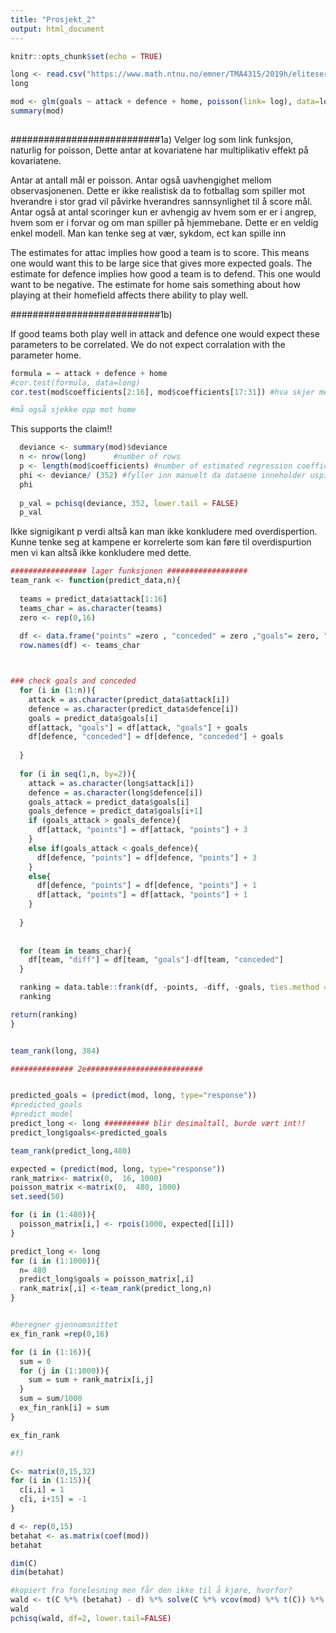 ```yaml
---
title: "Prosjekt_2"
output: html_document
---
```


```r
knitr::opts_chunk$set(echo = TRUE)
```


```r
long <- read.csv("https://www.math.ntnu.no/emner/TMA4315/2019h/eliteserie.csv")
long

mod <- glm(goals ~ attack + defence + home, poisson(link= log), data=long ) #log natural choice of link funk
summary(mod)
 

```
###########################1a)
Velger log som link funksjon, naturlig for poisson, Dette antar at kovariatene har multiplikativ effekt på kovariatene. 

Antar at antall mål er poisson. 
Antar også uavhengighet mellom observasjonenen. Dette er ikke realistisk da to fotballag som spiller mot hverandre i stor grad vil påvirke hverandres sannsynlighet til å score mål. 
Antar også at antal scoringer kun er avhengig av hvem som er er i angrep, hvem som er i forvar og om man spiller på hjemmebane. Dette er en veldig enkel modell. Man kan tenke seg at vær, sykdom, ect kan spille inn


The estimates for attac implies how good a team is to score. This means one would want this to be large sice that gives more expected goals. 
The estimate for defence implies how good a team is to defend. This one would want to be negative. 
The estimate for home sais something about how playing at their homefield affects there ability to play well. 


###########################1b)

If good teams both play well in attack and defence one would expect these parameters to be correlated. We do not expect corralation with the parameter home. 

```r
formula = ~ attack + defence + home
#cor.test(formula, data=long)
cor.test(mod$coefficients[2:16], mod$coefficients[17:31]) #hva skjer med dummi parameteren.

#må også sjekke opp mot home
```


This supports the claim!!

```r
  deviance <- summary(mod)$deviance
  n <- nrow(long)      #number of rows
  p <- length(mod$coefficients) #number of estimated regression coefficients
  phi <- deviance/ (352) #fyller inn manuelt da dataene inneholder uspilte kamper
  phi
  
  p_val = pchisq(deviance, 352, lower.tail = FALSE)
  p_val

```

Ikke signigikant p verdi altså kan man ikke konkludere med overdispertion. Kunne tenke seg at kampene er korrelerte som kan føre til overdispurtion men vi kan altså ikke konkludere med dette. 

```r
################# lager funksjonen ##################
team_rank <- function(predict_data,n){
    
  teams = predict_data$attack[1:16]
  teams_char = as.character(teams)
  zero <- rep(0,16)
  
  df <- data.frame("points" =zero , "conceded" = zero ,"goals"= zero, "diff" = zero)
  row.names(df) <- teams_char



### check goals and conceded
  for (i in (1:n)){
    attack = as.character(predict_data$attack[i])
    defence = as.character(predict_data$defence[i])
    goals = predict_data$goals[i]
    df[attack, "goals"] = df[attack, "goals"] + goals
    df[defence, "conceded"] = df[defence, "conceded"] + goals
    
  }
  
  for (i in seq(1,n, by=2)){
    attack = as.character(long$attack[i])
    defence = as.character(long$defence[i])
    goals_attack = predict_data$goals[i]
    goals_defence = predict_data$goals[i+1]
    if (goals_attack > goals_defence){
      df[attack, "points"] = df[attack, "points"] + 3
    }
    else if(goals_attack < goals_defence){
      df[defence, "points"] = df[defence, "points"] + 3
    }
    else{
      df[defence, "points"] = df[defence, "points"] + 1
      df[attack, "points"] = df[attack, "points"] + 1
    }
    
  }
  
  
  for (team in teams_char){
    df[team, "diff"] = df[team, "goals"]-df[team, "conceded"]
  }

  ranking = data.table::frank(df, -points, -diff, -goals, ties.method = "random")
  ranking

return(ranking)
}


team_rank(long, 384) 

```

```r
############## 2e##########################


predicted_goals = (predict(mod, long, type="response"))
#predicted_goals
#predict_model
predict_long <- long ########## blir desimaltall, burde vært int!! 
predict_long$goals<-predicted_goals

team_rank(predict_long,480)

expected = (predict(mod, long, type="response"))
rank_matrix<- matrix(0,  16, 1000)
poisson_matrix <-matrix(0,  480, 1000)
set.seed(50)

for (i in (1:480)){
  poisson_matrix[i,] <- rpois(1000, expected[[i]])
}

predict_long <- long 
for (i in (1:1000)){
  n= 480
  predict_long$goals = poisson_matrix[,i]
  rank_matrix[,i] <-team_rank(predict_long,n)
}


#beregner gjennomsnittet
ex_fin_rank =rep(0,16)

for (i in (1:16)){
  sum = 0
  for (j in (1:1000)){
    sum = sum + rank_matrix[i,j]
  }
  sum = sum/1000
  ex_fin_rank[i] = sum
}

ex_fin_rank

```


```r
#f)

C<- matrix(0,15,32)
for (i in (1:15)){
  c[i,i] = 1
  c[i, i+15] = -1
}

d <- rep(0,15)
betahat <- as.matrix(coef(mod))
betahat

dim(C)
dim(betahat)

#kopiert fra forelesning men får den ikke til å kjøre, hvorfor?
wald <- t(C %*% (betahat) - d) %*% solve(C %*% vcov(mod) %*% t(C)) %*% (C %*% betahat - d)
wald
pchisq(wald, df=2, lower.tail=FALSE)

```

